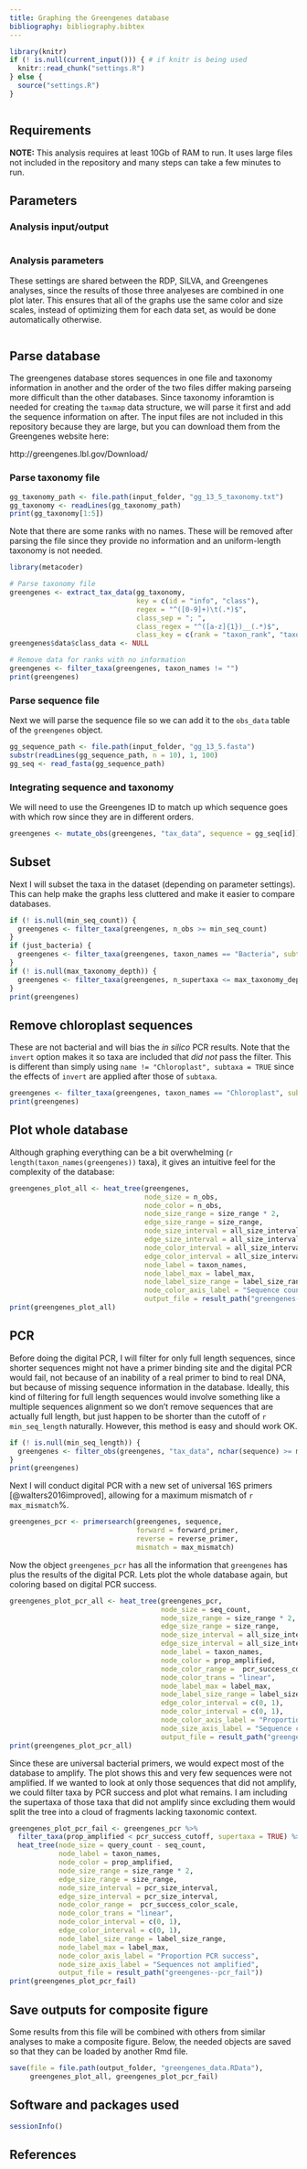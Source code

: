 ```yaml
---
title: Graphing the Greengenes database
bibliography: bibliography.bibtex
---
```


```r
library(knitr)
if (! is.null(current_input())) { # if knitr is being used
  knitr::read_chunk("settings.R")
} else {
  source("settings.R")
}
```

```r
```

## Requirements 

**NOTE:** This analysis requires at least 10Gb of RAM to run.
It uses large files not included in the repository and many steps can take a few minutes to run. 

## Parameters

### Analysis input/output

```r
```

### Analysis parameters

These settings are shared between the RDP, SILVA, and Greengenes analyses, since the results of those three analyeses are combined in one plot later. 
This ensures that all of the graphs use the same color and size scales, instead of optimizing them for each data set, as would be done automatically otherwise.

```r
```


## Parse database

The greengenes database stores sequences in one file and taxonomy information in another and the order of the two files differ making parseing more difficult than the other databases.
Since taxonomy inforamtion is needed for creating the `taxmap` data structure, we will parse it first and add the sequence information on after.
The input files are not included in this repository because they are large, but you can download them from the Greengenes website here: 

http://greengenes.lbl.gov/Download/

### Parse taxonomy file

```r
gg_taxonomy_path <- file.path(input_folder, "gg_13_5_taxonomy.txt")
gg_taxonomy <- readLines(gg_taxonomy_path)
print(gg_taxonomy[1:5])
```

Note that there are some ranks with no names. 
These will be removed after parsing the file since they provide no information and an uniform-length taxonomy is not needed.

```r
library(metacoder)
```

```r
# Parse taxonomy file
greengenes <- extract_tax_data(gg_taxonomy,
                               key = c(id = "info", "class"),
                               regex = "^([0-9]+)\t(.*)$",
                               class_sep = "; ",
                               class_regex = "^([a-z]{1})__(.*)$",
                               class_key = c(rank = "taxon_rank", "taxon_name"))
greengenes$data$class_data <- NULL

# Remove data for ranks with no information
greengenes <- filter_taxa(greengenes, taxon_names != "")
print(greengenes)
```


### Parse sequence file

Next we will parse the sequence file so we can add it to the `obs_data` table of the `greengenes` object.

```r
gg_sequence_path <- file.path(input_folder, "gg_13_5.fasta")
substr(readLines(gg_sequence_path, n = 10), 1, 100)
gg_seq <- read_fasta(gg_sequence_path)
```

### Integrating sequence and taxonomy

We will need to use the Greengenes ID to match up which sequence goes with which row since they are in different orders.

```r
greengenes <- mutate_obs(greengenes, "tax_data", sequence = gg_seq[id])
```


## Subset

Next I will subset the taxa in the dataset (depending on parameter settings). 
This can help make the graphs less cluttered and make it easier to compare databases. 

```r
if (! is.null(min_seq_count)) {
  greengenes <- filter_taxa(greengenes, n_obs >= min_seq_count)
}
if (just_bacteria) {
  greengenes <- filter_taxa(greengenes, taxon_names == "Bacteria", subtaxa = TRUE)
}
if (! is.null(max_taxonomy_depth)) {
  greengenes <- filter_taxa(greengenes, n_supertaxa <= max_taxonomy_depth)
}
print(greengenes)
```


## Remove chloroplast sequences

These are not bacterial and will bias the *in silico* PCR results.
Note that the `invert` option makes it so taxa are included that *did not* pass the filter. 
This is different than simply using `name != "Chloroplast", subtaxa = TRUE` since the effects of `invert` are applied after those of `subtaxa`.

```r
greengenes <- filter_taxa(greengenes, taxon_names == "Chloroplast", subtaxa = TRUE, invert = TRUE)
print(greengenes)
```


## Plot whole database

Although graphing everything can be a bit overwhelming (`r length(taxon_names(greengenes))` taxa), it gives an intuitive feel for the complexity of the database:

```r
greengenes_plot_all <- heat_tree(greengenes, 
                                 node_size = n_obs,
                                 node_color = n_obs,
                                 node_size_range = size_range * 2,
                                 edge_size_range = size_range,
                                 node_size_interval = all_size_interval,
                                 edge_size_interval = all_size_interval,
                                 node_color_interval = all_size_interval,
                                 edge_color_interval = all_size_interval,
                                 node_label = taxon_names,
                                 node_label_max = label_max,
                                 node_label_size_range = label_size_range,
                                 node_color_axis_label = "Sequence count",
                                 output_file = result_path("greengenes--all"))
print(greengenes_plot_all)
```


## PCR

Before doing the digital PCR, I will filter for only full length sequences, since shorter sequences might not have a primer binding site and the digital PCR would fail, not because of an inability of a real primer to bind to real DNA, but because of missing sequence information in the database. 
Ideally, this kind of filtering for full length sequences would involve something like a multiple sequences alignment so we don't remove sequences that are actually full length, but just happen to be shorter than the cutoff of `r min_seq_length` naturally.
However, this method is easy and should work OK.

```r
if (! is.null(min_seq_length)) {
  greengenes <- filter_obs(greengenes, "tax_data", nchar(sequence) >= min_seq_length, drop_taxa = TRUE)
}
print(greengenes)
```

Next I will conduct digital PCR with a new set of universal 16S primers [@walters2016improved], allowing for a maximum mismatch of `r max_mismatch`%.

```r
greengenes_pcr <- primersearch(greengenes, sequence,
                               forward = forward_primer,
                               reverse = reverse_primer,
                               mismatch = max_mismatch)
```

Now the object `greengenes_pcr` has all the information that `greengenes` has plus the results of the digital PCR.
Lets plot the whole database again, but coloring based on digital PCR success.

```r
greengenes_plot_pcr_all <- heat_tree(greengenes_pcr,
                                     node_size = seq_count,
                                     node_size_range = size_range * 2,
                                     edge_size_range = size_range,
                                     node_size_interval = all_size_interval,
                                     edge_size_interval = all_size_interval,
                                     node_label = taxon_names,
                                     node_color = prop_amplified,
                                     node_color_range =  pcr_success_color_scale,
                                     node_color_trans = "linear",
                                     node_label_max = label_max,
                                     node_label_size_range = label_size_range,
                                     edge_color_interval = c(0, 1),
                                     node_color_interval = c(0, 1),
                                     node_color_axis_label = "Proportion PCR success",
                                     node_size_axis_label = "Sequence count",
                                     output_file = result_path("greengenes--pcr_all"))
print(greengenes_plot_pcr_all)
```

Since these are universal bacterial primers, we would expect most of the database to amplify.
The plot shows this and very few sequences were not amplified.
If we wanted to look at only those sequences that did not amplify, we could filter taxa by PCR success and plot what remains. 
I am including the supertaxa of those taxa that did not amplify since excluding them would split the tree into a cloud of fragments lacking taxonomic context.

```r
greengenes_plot_pcr_fail <- greengenes_pcr %>%
  filter_taxa(prop_amplified < pcr_success_cutoff, supertaxa = TRUE) %>%
  heat_tree(node_size = query_count - seq_count,
            node_label = taxon_names,
            node_color = prop_amplified,
            node_size_range = size_range * 2,
            edge_size_range = size_range,
            node_size_interval = pcr_size_interval,
            edge_size_interval = pcr_size_interval,
            node_color_range =  pcr_success_color_scale,
            node_color_trans = "linear",
            node_color_interval = c(0, 1),
            edge_color_interval = c(0, 1),
            node_label_size_range = label_size_range,
            node_label_max = label_max,
            node_color_axis_label = "Proportion PCR success",
            node_size_axis_label = "Sequences not amplified",
            output_file = result_path("greengenes--pcr_fail"))
print(greengenes_plot_pcr_fail)
```

## Save outputs for composite figure

Some results from this file will be combined with others from similar analyses to make a composite figure.
Below, the needed objects are saved so that they can be loaded by another Rmd file.

```r
save(file = file.path(output_folder, "greengenes_data.RData"),
     greengenes_plot_all, greengenes_plot_pcr_fail)
```

## Software and packages used

```r
sessionInfo()
```


## References